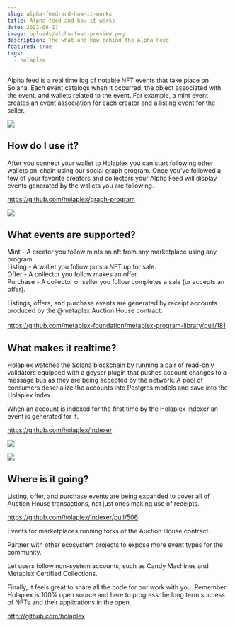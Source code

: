 ```yaml
---
slug: alpha-feed-and-how-it-works
title: Alpha feed and how it works
date: 2022-06-17
image: uploads/alpha-feed-preview.png
description: The what and how behind the Alpha Feed
featured: true
tags:
  - holaplex
---
```


Alpha feed is a real time log of notable NFT events that take place on Solana. Each event catalogs when it occurred, the object associated with the event, and wallets related to the event. For example, a mint event creates an event association for each creator and a listing event for the seller.

![](uploads/feed-details-for-holaplex-open-source.png)

## How do I use it?

After you connect your wallet to Holaplex you can start following other wallets on-chain using our social graph program. Once you’ve followed a few of your favorite creators and collectors your Alpha Feed will display events generated by the wallets you are following.

<https://github.com/holaplex/graph-program>

![](uploads/getting-started-on-alpha.jpg)

## What events are supported?

Mint - A creator you follow mints an nft from any marketplace using any program.\
Listing - A wallet you follow puts a NFT up for sale.\
Offer - A collector you follow makes an offer.\
Purchase - A collector or seller you follow completes a sale (or accepts an offer).

Listings, offers, and purchase events are generated by receipt accounts produced by the @metaplex Auction House contract.\
\
<https://github.com/metaplex-foundation/metaplex-program-library/pull/181>

## What makes it realtime?

Holaplex watches the Solana blockchain by running a pair of read-only validators equipped with a geyser plugin that pushes account changes to a message bus as they are being accepted by the network. A pool of consumers deserialize the accounts into Postgres models and save into the Holaplex Index.

When an account is indexed for the first time by the Holaplex Indexer an event is generated for it.

<https://github.com/holaplex/indexer>

![](uploads/realtime-alpha.jpg)

![](uploads/create-table.jpg)

## Where is it going?

Listing, offer, and purchase events are being expanded to cover all of Auction House transactions, not just ones making use of receipts.

<https://github.com/holaplex/indexer/pull/506>

Events for marketplaces running forks of the Auction House contract.

Partner with other ecosystem projects to expose more event types for the community.

Let users follow non-system accounts, such as Candy Machines and Metaplex Certified Collections.

Finally, it feels great to share all the code for our work with you. Remember Holaplex is 100% open source and here to progress the long term success of NFTs and their applications in the open.

<http://github.com/holaplex>
